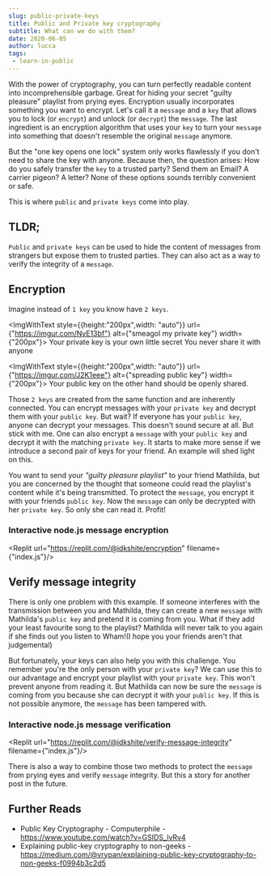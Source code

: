 ```yaml
---
slug: public-private-keys
title: Public and Private key cryptography
subtitle: What can we do with them?
date: 2020-06-05
author: lucca
tags:
 - learn-in-public
---
```


With the power of cryptography, you can turn perfectly readable content into incomprehensible garbage. Great for hiding your secret "guilty pleasure" playlist from prying eyes.
Encryption usually incorporates something you want to encrypt. Let's call it a `message` and a `key` that allows you to lock (or `encrypt`) and unlock (or `decrypt`) the `message`. The last ingredient is an encryption algorithm that uses your `key` to turn your `message` into something that doesn't resemble the original `message` anymore.

But the "one key opens one lock" system only works flawlessly if you don't need to share the key with anyone.
Because then, the question arises: How do you safely transfer the `key` to a trusted party? Send them an Email? A carrier pigeon? A letter? None of these options sounds terribly convenient or safe.

This is where `public` and `private keys` come into play.

## TLDR;
`Public` and `private keys` can be used to hide the content of messages from strangers but expose them to trusted parties. They can also act as a way to verify the integrity of a `message`.

## Encryption
Imagine instead of `1 key` you know have `2 keys`.

<ImgWithText style={{height:"200px",width: "auto"}} url={"https://imgur.com/NvE13bf"} alt={"smeagol my private key"} width={"200px"}>
    Your private key is your own little secret You never share it with anyone
</ImgWithText>

<ImgWithText style={{height:"200px",width: "auto"}} url={"https://imgur.com/J2K1eee"} alt={"spreading public key"} width={"200px"}>
    Your public key on the other hand should be openly shared.
</ImgWithText>

Those `2 keys` are created from the same function and are inherently connected.
You can encrypt messages with your `private key` and decrypt them with your `public key`.
But wait? If everyone has your `public key`, anyone can decrypt your messages.
This doesn't sound secure at all. But stick with me.
One can also encrypt a `message` with your `public key` and decrypt it with the matching `private key`.
It starts to make more sense if we introduce a second pair of keys for your friend. An example will shed light on this.

You want to send your *"guilty pleasure playlist"* to your friend Mathilda, but you are concerned by the thought that someone could read the playlist's content while it's being transmitted.
To protect the `message`, you encrypt it with your friends `public key`. Now the `message` can only be decrypted with her `private key`. So only she can read it. Profit!

### Interactive node.js message encryption
<Replit url="https://replit.com/@idkshite/encryption" filename={"index.js"}/>

## Verify message integrity
There is only one problem with this example. If someone interferes with the transmission between you and Mathilda, they can create a new `message` with Mathilda's `public key` and pretend it is coming from you. What if they add your least favourite song to the playlist? Mathilda will never talk to you again if she finds out you listen to Wham!(I hope you your friends aren't that judgemental)

But fortunately, your keys can also help you with this challenge.
You remember you're the only person with your `private key`? We can use this to our advantage and encrypt your playlist with your `private key`. This won't prevent anyone from reading it. But Mathilda can now be sure the `message` is coming from you because she can decrypt it with your `public key`. If this is not possible anymore, the `message` has been tampered with.

### Interactive node.js message verification
<Replit url="https://replit.com/@idkshite/verify-message-integrity" filename={"index.js"}/>

There is also a way to combine those two methods to protect the `message` from prying eyes and verify `message` integrity. But this a story for another post in the future.


## Further Reads
* Public Key Cryptography - Computerphile - https://www.youtube.com/watch?v=GSIDS_lvRv4
* Explaining public-key cryptography to non-geeks - https://medium.com/@vrypan/explaining-public-key-cryptography-to-non-geeks-f0994b3c2d5

